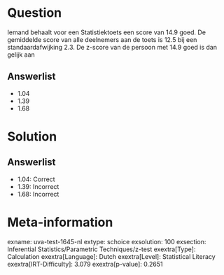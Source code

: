 Question
========

Iemand behaalt voor een Statistiektoets een score van 14.9 goed. De
gemiddelde score van alle deelnemers aan de toets is 12.5 bij een
standaardafwijking 2.3. De z-score van de persoon met 14.9 goed is dan
gelijk aan

Answerlist
----------

* 1.04
* 1.39
* 1.68

Solution
========

Answerlist
----------

* 1.04: Correct
* 1.39: Incorrect
* 1.68: Incorrect

Meta-information
================
exname: uva-test-1645-nl
extype: schoice
exsolution: 100
exsection: Inferential Statistics/Parametric Techniques/z-test
exextra[Type]: Calculation
exextra[Language]: Dutch
exextra[Level]: Statistical Literacy
exextra[IRT-Difficulty]: 3.079
exextra[p-value]: 0.2651
